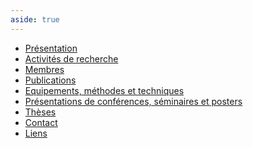 ```yaml
---
aside: true
---
```


- [Présentation](/recherche/plasma/presentation-groupe-plasma)
- [Activités de recherche](/recherche/plasma/recherche)
- [Membres](/recherche/plasma/plasma-membres)
- [Publications](/recherche/plasma/publications-plasma)
- [Equipements, méthodes et techniques](/recherche/plasma/equipements-methodes-et-techniques)
- [Présentations de conférences, séminaires et posters](/recherche/plasma/presentations-de-conferences-seminaires-et-posters)
- [Thèses](/recherche/plasma/theses)
- [Contact](/recherche/plasma/contacts)
- [Liens](/recherche/plasma/liens)

